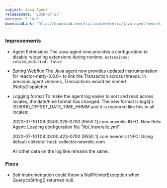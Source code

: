 ```yaml
---
subject: Java Agent
releaseDate: '2020-07-27'
version: 5.14.0
downloadLink: 'http://download.newrelic.com/newrelic/java-agent/newrelic-agent/5.14.0/'
---
```


### Improvements

* Agent Extensions The Java agent now provides a configuration to disable reloading extensions during runtime. `extensions: reload_modified: false`
* Spring Webflux The Java agent now provides updated instrumentation for reactor-netty-0.8.0+ to link the Transaction across threads. In previous agent versions, Transactions would be named /NettyDispatcher.
* Logging format To make the agent log easier to sort and read across locales, the date/time format has changed. The new format is log4j's ISO8610_OFFSET_DATE_TIME_HHMM and it is rendered like this in all locales:

  2020-07-10T08:33:00,328-0700 \[9550 1] com.newrelic INFO: New Relic Agent: Loading configuration file "lib/./newrelic.yml"

  2020-07-10T08:33:00,423-0700 \[9550 1] com.newrelic INFO: Using default collector host: collector.newrelic.com

  All other data on the log line remains the same.

### Fixes

* Solr instrumentation could throw a NullPointerException when Query.toString() returned null.
